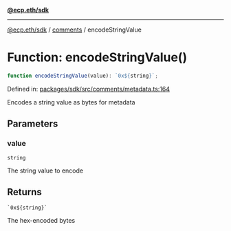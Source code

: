 [**@ecp.eth/sdk**](../../index.mdx)

***

[@ecp.eth/sdk](/sdk-reference/index.mdx) / [comments](/sdk-reference/comments/index.mdx) / encodeStringValue

# Function: encodeStringValue()

```ts
function encodeStringValue(value): `0x${string}`;
```

Defined in: [packages/sdk/src/comments/metadata.ts:164](https://github.com/ecp-eth/comments-monorepo/blob/main/packages/sdk/src/comments/metadata.ts#L164)

Encodes a string value as bytes for metadata

## Parameters

### value

`string`

The string value to encode

## Returns

`` `0x${string}` ``

The hex-encoded bytes
